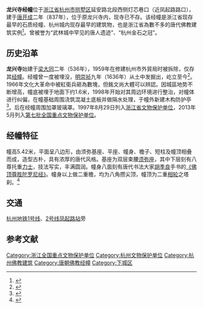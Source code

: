 {{coord|30|16|00|N|120|09|30|E|scale:10000|display=title}}
{{全国重点文物保护单位
| 名称 = 龙兴寺经幢
| 图片 = Hangzhou Longxing Si Jingchuang 2015.07.31 11-00-13.jpg
| 编号 = 7-1526-4-029
| 分类 = 石窟寺及石刻
| 时代 = [[唐朝|唐]]
| 所在 = [[浙江省|浙江省]][[杭州市|杭州市]]
| 登录 = 2013年3月
}}
'''龙兴寺经幢'''位于[[浙江省|浙江省]][[杭州市|杭州市]][[拱墅区|拱墅区]]延安路北段西侧灯芯巷口（近凤起路路口），建于[[唐朝|唐]][[开成|开成]]二年（837年），位于原龙兴寺内，现寺已不存。该经幢是浙江省现存最早的石质经幢、杭州城内现存最早的建筑物，也是浙江省為數不多的唐代佛教建筑实例<ref>{{cite web |url=http://www.zjww.gov.cn/subject/2006-02-10/566538.shtml |language= |title=杭州·龙兴寺经幢 |publisher=浙江省文物局 |date= |accessdate= |archive-url=https://web.archive.org/web/20130514073322/http://www.zjww.gov.cn/subject/2006-02-10/566538.shtml |archive-date=2013-05-14 |dead-url=yes }}</ref>。曾被誉为“武林城中罕见的唐人遗迹”、“杭州金石之冠”。

==历史沿革==
'''龙兴寺'''始建于[[梁_(南朝)|梁]][[大同_(南梁)|大同]]二年（536年），1959年在修建杭州市外貿局时被拆除，仅存其[[经幢|经幢]]。经幢曾一度被埋没，[[明朝|明]][[崇祯|崇祯]]九年（1636年）从土中发掘出，屹立至今<ref>{{cite book |author=王国平 |authorlink= |coauthors= |title=《杭州运河遗韵》 |year=2006年5月 |publisher=杭州出版社 |location= |isbn=7-80633-872-1 }}</ref>。1966年文化大革命中被紅衛兵砸為數塊，但銘文尚大體可以辨認。因城區地势不断增高，幢底被埋于地面下约1.6米，1998年开始对其周边环境进行整治，对幢体进行纠偏，在幢基础周围浇筑混凝土底板并做隔水处理，于幢外新建木构防护亭<ref>{{cite book |author=浙江文物年鉴编委会 |authorlink= |coauthors= |title=《浙江文物年鉴 1999》 |year=1999年3月 |publisher= |location= |isbn= }}</ref>。后在经幢周围加罩玻璃罩。1997年8月29日列入[[浙江省文物保护单位|浙江省文物保护单位]]，2013年5月列入[[第七批全国重点文物保护单位|第七批全国重点文物保护单位]]。

==经幢特征==
幢高5.42米，平面呈八边形，由须弥基座、平座、幢身、檐子、短柱及幢顶相叠而成，造型古朴，具有浓厚的唐代风格。基座为双层束腰[[须弥座|须弥座]]，其中下层刻有八尊托重[[力士|力士]]，技法写实，丰满圆润。幢身八面刻有唐代书法大家[[胡季良|胡季良]]手书的[[尊胜咒|《佛顶尊胜陀罗尼经》]]。幢身以上做二重檐，均为八角攒尖顶，幢顶为二重[[相轮|相轮]]之塔刹。<ref>{{cite book |author=马时雍 |authorlink= |coauthors= |title=《杭州的古建筑》 |year=2004年9月 |publisher=杭州出版社 |location= |isbn=7-80633-664-8 }}</ref>

{{Gallery
|width = 300
|height = 
|lines = 1
|File:The Sutra Pillar of Longxing Temple in Hangzhou, 2015-03-01 05.JPG|木构防护亭
|File:The Sutra Pillar of Longxing Temple in Hangzhou, 2015-03-01 04.JPG|幢身
|File:The Sutra Pillar of Longxing Temple in Hangzhou, 2015-03-01 02.JPG|幢顶
|File:The Sutra Pillar of Longxing Temple in Hangzhou 02 2013-12.JPG|幢身“开成二年”题记
}}

== 交通 ==
[[杭州地铁|杭州地铁]][[杭州地铁1号线|1号线]]、[[杭州地铁1号线|2号线]][[凤起路站|凤起路站]]旁

==参考文献==
{{commons category|The Sutra Pillar of Longxing Temple in Hangzhou}}
{{reflist|2}}

{{浙江全国重点文物保护单位}}

{{DEFAULTSORT:L}}
[[Category:浙江全国重点文物保护单位|Category:浙江全国重点文物保护单位]]
[[Category:杭州文物保护单位|Category:杭州文物保护单位]]
[[Category:杭州佛教建筑|Category:杭州佛教建筑]]
[[Category:唐朝佛教经幢|Category:唐朝佛教经幢]]
[[Category:下城区|Category:下城区]]